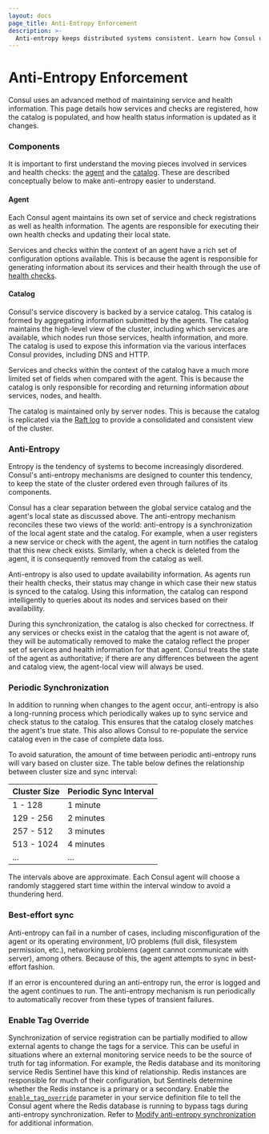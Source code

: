 ```yaml
---
layout: docs
page_title: Anti-Entropy Enforcement
description: >-
  Anti-entropy keeps distributed systems consistent. Learn how Consul uses an anti-entropy mechanism to periodically sync agent states with the service catalog to prevent the catalog from becoming stale.
---
```


# Anti-Entropy Enforcement

Consul uses an advanced method of maintaining service and health information.
This page details how services and checks are registered, how the catalog is
populated, and how health status information is updated as it changes.

### Components

It is important to first understand the moving pieces involved in services and
health checks: the [agent](#agent) and the [catalog](#catalog). These are
described conceptually below to make anti-entropy easier to understand.

#### Agent

Each Consul agent maintains its own set of service and check registrations as
well as health information. The agents are responsible for executing their own
health checks and updating their local state.

Services and checks within the context of an agent have a rich set of
configuration options available. This is because the agent is responsible for
generating information about its services and their health through the use of
[health checks](/consul/docs/register/service/vm/health-checks).

#### Catalog

Consul's service discovery is backed by a service catalog. This catalog is
formed by aggregating information submitted by the agents. The catalog maintains
the high-level view of the cluster, including which services are available,
which nodes run those services, health information, and more. The catalog is
used to expose this information via the various interfaces Consul provides,
including DNS and HTTP.

Services and checks within the context of the catalog have a much more limited
set of fields when compared with the agent. This is because the catalog is only
responsible for recording and returning information _about_ services, nodes, and
health.

The catalog is maintained only by server nodes. This is because the catalog is
replicated via the [Raft log](/consul/docs/architecture/consensus) to provide a
consolidated and consistent view of the cluster.

### Anti-Entropy

Entropy is the tendency of systems to become increasingly disordered. Consul's
anti-entropy mechanisms are designed to counter this tendency, to keep the
state of the cluster ordered even through failures of its components.

Consul has a clear separation between the global service catalog and the agent's
local state as discussed above. The anti-entropy mechanism reconciles these two
views of the world: anti-entropy is a synchronization of the local agent state and
the catalog. For example, when a user registers a new service or check with the
agent, the agent in turn notifies the catalog that this new check exists.
Similarly, when a check is deleted from the agent, it is consequently removed from
the catalog as well.

Anti-entropy is also used to update availability information. As agents run
their health checks, their status may change in which case their new status
is synced to the catalog. Using this information, the catalog can respond
intelligently to queries about its nodes and services based on their
availability.

During this synchronization, the catalog is also checked for correctness. If
any services or checks exist in the catalog that the agent is not aware of, they
will be automatically removed to make the catalog reflect the proper set of
services and health information for that agent. Consul treats the state of the
agent as authoritative; if there are any differences between the agent
and catalog view, the agent-local view will always be used.

### Periodic Synchronization

In addition to running when changes to the agent occur, anti-entropy is also a
long-running process which periodically wakes up to sync service and check
status to the catalog. This ensures that the catalog closely matches the agent's
true state. This also allows Consul to re-populate the service catalog even in
the case of complete data loss.

To avoid saturation, the amount of time between periodic anti-entropy runs will
vary based on cluster size. The table below defines the relationship between
cluster size and sync interval:

| Cluster Size | Periodic Sync Interval |
| ------------ | ---------------------- |
| 1 - 128      | 1 minute               |
| 129 - 256    | 2 minutes              |
| 257 - 512    | 3 minutes              |
| 513 - 1024   | 4 minutes              |
| ...          | ...                    |

The intervals above are approximate. Each Consul agent will choose a randomly
staggered start time within the interval window to avoid a thundering herd.

### Best-effort sync

Anti-entropy can fail in a number of cases, including misconfiguration of the
agent or its operating environment, I/O problems (full disk, filesystem
permission, etc.), networking problems (agent cannot communicate with server),
among others. Because of this, the agent attempts to sync in best-effort
fashion.

If an error is encountered during an anti-entropy run, the error is logged and
the agent continues to run. The anti-entropy mechanism is run periodically to
automatically recover from these types of transient failures.

### Enable Tag Override

Synchronization of service registration can be partially modified to
allow external agents to change the tags for a service. This can be
useful in situations where an external monitoring service needs to be
the source of truth for tag information. For example, the Redis
database and its monitoring service Redis Sentinel have this kind of
relationship. Redis instances are responsible for much of their
configuration, but Sentinels determine whether the Redis instance is a
primary or a secondary. Enable the
[`enable_tag_override`](/consul/docs/reference/service#enable_tag_override) parameter in your service definition file to tell the Consul agent where the Redis database is running to bypass
tags during anti-entropy synchronization. Refer to
[Modify anti-entropy synchronization](/consul/docs/register/service/vm/define#modify-anti-entropy-synchronization) for additional information.
